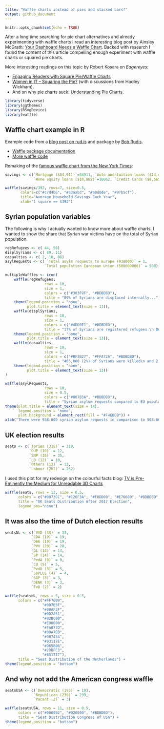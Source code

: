 ```yaml
---
title: "Waffle charts instead of pies and stacked bars?"
output: github_document
---
```


```r
knitr::opts_chunk$set(echo = TRUE)
```

After a long time searching for pie chart alternatives and already experimenting with waffle charts I read an interesting blog post by Ainsley McGrath: [Your Dashboard Needs a Waffle Chart](https://blog.aptitive.com/your-dashboard-needs-a-waffle-chart-64ffaaa6930f). Backed with research I found the content of this article compelling enough experiment with waffle charts or squared pie charts.

More interesting readings on this topic by Robert Kosara on *Eagereyes*:

* [Engaging Readers with Square Pie/Waffle Charts](https://eagereyes.org/blog/2008/engaging-readers-with-square-pie-waffle-charts)
* [Women in IT – Squaring the Pie?](https://eagereyes.org/techniques/square-pie-charts) (with discussions from Hadley Wickham).
* And on why pie charts suck: [Understanding Pie Charts](https://eagereyes.org/pie-charts).

```r
library(tidyverse)
library(ggthemes)
library(RSvgDevice)
library(waffle)
```

## Waffle chart example in R
Example code from a [blog post on rud.is](https://rud.is/b/2015/03/18/making-waffle-charts-in-r-with-the-new-waffle-package/) and package by [Bob Rudis](https://github.com/hrbrmstr/waffle). 

* [Waffle package documentation](https://cran.r-project.org/web/packages/waffle/waffle.pdf)
* [More waffle code](http://asbcllc.com/blog/2015/march/wu_waffle/index.html)

Remaking of the [famous waffle chart from the New York Times](https://i1.wp.com/graphics8.nytimes.com/images/2008/07/20/business/20debtgraphic.jpg?w=780): 

```r
savings <- c(`Mortgage ($84,911)`=84911, `Auto andntuition loans ($14,414)`=14414, 
             `Home equity loans ($10,062)`=10062, `Credit Cards ($8,565)`=8565)
```

```r
waffle(savings/392, rows=7, size=0.5, 
       colors=c("#c7d4b6", "#a3aabd", "#a0d0de", "#97b5cf"), 
       title="Average Household Savings Each Year", 
       xlab="1 square == $392")
```

## Syrian population variables

The following is why I actually wanted to know more about waffle charts. I wanted to show the share that Syrian war victims have on the total of Syrian population.
```r
regRefugees <- c( 44, 56)
displSyrians <- c( 89, 11)
casualties <- c( 2, 10, 88)
asylRequests <- c( `Total asylm requests to Europe (938000)` = 1, 
                  `Total population European Union (508000000)` = 508)
```


```r
multipleWaffles <- iron(
    waffle(regRefugees, 
                  rows = 10, 
                  size = 1, 
                  colors = c("#303F9F", "#BDBDBD"), 
                  title = "89% of Syrians are displaced internally...") +
    theme(legend.position = "none",
          plot.title = element_text(size = 13)),   
    waffle(displSyrians, 
                  rows = 10, 
                  size = 1, 
                  colors = c("#4DD0E1", "#BDBDBD"),
                  title = "17% of Syrians are registered refugees.\n Only 5% applied for asylum in Europe...") +
    theme(legend.position = "none",
          plot.title = element_text(size = 13)),
    waffle(casualties, 
                  rows = 10, 
                  size = 1, 
                  colors = c("#BF3B27", "#FFA726", "#BDBDBD"),
                  title = "465,000 (2%) of Syrians were killed\n and 2,000,000 (10%) were wounded...") +
    theme(legend.position = "none",
          plot.title = element_text(size = 13))
)
```

```r
waffle(asylRequests, 
                  rows = 10, 
                  size = 0.5, 
                  colors = c("#007B3A", "#BDBDBD"), 
                  title = "Syrian asylum requests compared to EU population between 2011 - 2017") +
theme(plot.title = element_text(size = 14),
      legend.position = "none",
      plot.background = element_rect(fill = "#F4EBDB")) +
xlab("There were 938.000 syrian asylum requests in comparison to 508.000.000 EU citizens") 
```

## UK election results
```r
seats <- c(`Tories (318)` = 318,
           `DUP (10)` = 12,
           `SNP (35)` = 35,
           `LD (12)` = 10,
           `Others (13)` = 13,
           `Labour (262)` = 262) 
```

I used this plot for my redesign on the colourful facts blog: [TV is Pre-Eminently the Medium for Unreadable 3D Charts](https://medium.com/tdebeus/tv-is-pre-eminently-the-medium-for-unreadable-3d-charts-9715c18d8edf)
```r
waffle(seats, rows = 13, size = 0.5,
      colors = c("#0073CC", "#C20F3A", "#F8DD00", "#E76600", "#BDBDBD", "#F01900"),
      title = "UK Seats Distribution After 2017 Election",
      legend_pos="none")
```

## It was also the time of Dutch election results
```r
seatsNL <- c(`VVD (33)` = 33,
            `CDA (19)` = 19,
            `D66 (19)` = 19,
            `PVV (20)` = 20,
            `GL (14)` = 14,
            `SP (14)` = 14,
            `PvdA (9)` = 9, 
            `CU (5)` = 5,
            `PvdD (5)` = 5,
            `50PLUS (4)` = 4,
            `SGP (3)` = 3,
            `DENK (3)` = 3,
            `FvD (2)` = 2)
```


```r
waffle(seatsNL, rows = 5, size = 0.5,
      colors = c("#FF7609", 
                 "#007B5F", 
                 "#00AF3F", 
                 "#0D2A51", 
                 "#82BC00", 
                 "#E90000", 
                 "#FA877D", 
                 "#00A7EB", 
                 "#007434",
                 "#93117E",
                 "#D65806",
                 "#2DBFC3",
                 "#831717"),
      title = "Seat Distribution of the Netherlands") +
theme(legend.position = "bottom")
```

## And why not add the American congress waffle
```r
seatsUSA <- c(`Democratic (193)` = 193,
             `Republican (239)` = 239,
             `Vacant (3)` = 3)
```


```r
waffle(seatsUSA, rows = 11, size = 0.5,
      colors = c("#000092", "#920000", "#BDBDBD"),
      title = "Seat Distribution Congress of USA") +
theme(legend.position = "bottom")
```

